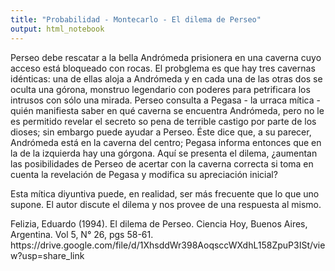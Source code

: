 ```yaml
---
title: "Probabilidad - Montecarlo - El dilema de Perseo"
output: html_notebook
---
```


Perseo debe rescatar a la bella Andrómeda prisionera en una caverna cuyo acceso está bloqueado con rocas. El probglema es que hay tres cavernas idénticas: una de ellas aloja a Andrómeda y en cada una de las otras dos se oculta una górona, monstruo legendario con poderes para petrificara los intrusos con sólo una mirada. Perseo consulta a Pegasa - la urraca mítica - quién manifiesta saber en qué caverna se encuentra Andrómeda, pero no le es permitido revelar el secreto so pena de terrible castigo por parte de los dioses; sin embargo puede ayudar a Perseo. Éste dice que, a su parecer, Andrómeda está en la caverna del centro; Pegasa informa entonces que en la de la izquierda hay una górgona. Aquí se presenta el dilema, ¿aumentan las posibilidades de Perseo de acertar con la caverna correcta si toma en cuenta la revelación de Pegasa y modifica su apreciación inicial?

Esta mítica diyuntiva puede, en realidad, ser más frecuente que lo que uno supone. El autor discute el dilema y nos provee de una respuesta al mismo.

Felizia, Eduardo (1994). El dilema de Perseo. Ciencia Hoy, Buenos Aires, Argentina. Vol 5, N° 26, pgs 58-61.
https://drive.google.com/file/d/1XhsddWr398AoqsccWXdhL158ZpuP3ISt/view?usp=share_link

```r

```



